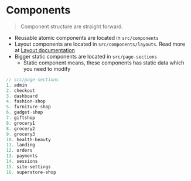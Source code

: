 <h1 className="text-primary">Components</h1>

> Component structure are straight forward.

- Reusable atomic components are located in `src/components`
- Layout components are located in `src/components/layouts`. Read more at [Layout documentation](/layouts)
- Bigger static components are located in `src/page-sections`
  - Static component means, these components has static data which you need to modify

```ts
// src/page-sections
1. admin
2. checkout
3. dashboard
4. fashion-shop
5. furniture-shop
6. gadget-shop
7. giftshop
8. grocery1
8. grocery2
9. grocery3
10. health-beauty
11. landing
12. orders
13. payments
14. sessions
15. site-settings
16. superstore-shop
```
